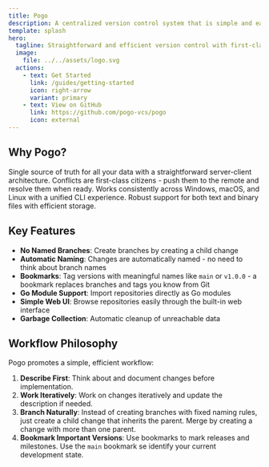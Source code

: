 ```yaml
---
title: Pogo
description: A centralized version control system that is simple and easy to use
template: splash
hero:
  tagline: Straightforward and efficient version control with first-class conflict support
  image:
    file: ../../assets/logo.svg
  actions:
    - text: Get Started
      link: /guides/getting-started
      icon: right-arrow
      variant: primary
    - text: View on GitHub
      link: https://github.com/pogo-vcs/pogo
      icon: external
---
```



## Why Pogo?

<CardGrid stagger>
  <Card title="Centralized Simplicity" icon="rocket">
    Single source of truth for all your data with a straightforward
    server-client architecture.
  </Card>
  <Card title="Conflict-Friendly" icon="warning">
    Conflicts are first-class citizens - push them to the remote and resolve
    them when ready.
  </Card>
  <Card title="Cross-Platform" icon="laptop">
    Works consistently across Windows, macOS, and Linux with a unified CLI
    experience.
  </Card>
  <Card title="All File Types" icon="document">
    Robust support for both text and binary files with efficient storage.
  </Card>
</CardGrid>

## Key Features

- **No Named Branches**: Create branches by creating a child change
- **Automatic Naming**: Changes are automatically named - no need to think about branch names
- **Bookmarks**: Tag versions with meaningful names like `main` or `v1.0.0` - a bookmark replaces branches and tags you know from Git
- **Go Module Support**: Import repositories directly as Go modules
- **Simple Web UI**: Browse repositories easily through the built-in web interface
- **Garbage Collection**: Automatic cleanup of unreachable data

## Workflow Philosophy

Pogo promotes a simple, efficient workflow:

1. **Describe First**: Think about and document changes before implementation.
2. **Work Iteratively**: Work on changes iteratively and update the description if needed.
3. **Branch Naturally**: Instead of creating branches with fixed naming rules, just create a child change that inherits the parent. Merge by creating a change with more than one parent.
4. **Bookmark Important Versions**: Use bookmarks to mark releases and milestones. Use the `main` bookmark se identify your current development state.
